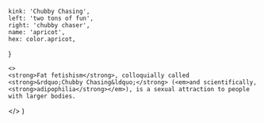 
	kink: 'Chubby Chasing',
	left: 'two tons of fun',
	right: 'chubby chaser',
	name: 'apricot',
	hex: color.apricot,
}

	<>
	<strong>Fat fetishism</strong>, colloquially called <strong>&rdquo;Chubby Chasing&ldquo;</strong> (<em>and scientifically, <strong>adipophilia</strong></em>), is a sexual attraction to people with larger bodies.
</>
)

<Preview />
